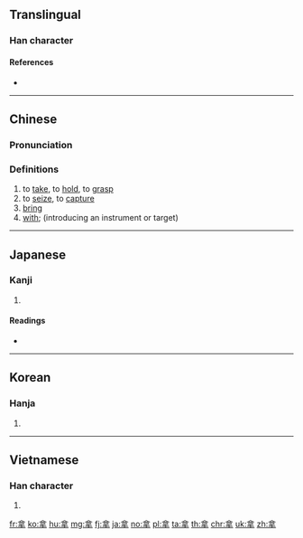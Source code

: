 {{also|拏}}
==Translingual==

===Han character===
{{Han char|rn=64|rad=手|as=06|sn=10|four=80502|canj=ORQ|ids=⿱合手}}

====References====
* {{Han ref|kx=0429.010|dkj=12015|dj=0777.190|hdz=31864.030|uh=62FF|ud=25343|bh=AEB3|bd=44723}}

----

==Chinese==
{{zh-forms}}

===Pronunciation===
{{zh-pron
|m=ná
|c=naa4
|h=pfs=nâ
|mn=ná
|w=3na
|ma=y
|cat=v,prep
}}

===Definitions===
{{zh-hanzi}}

# to [[take]], to [[hold]], to [[grasp]]
# to [[seize]], to [[capture]]
# [[bring]]
# [[with]]; (introducing an instrument or target)
#: {{zh-x|拿 事實 證明|prove with facts}}
#: {{zh-x|拿 我 開玩笑|make fun of me}}

{{zh-cat|Beginning}}

----

==Japanese==

===Kanji===
{{ja-kanji|grade=|rs=手06}}

# {{defn|lang=ja|sort=手06}}

====Readings====
* {{ja-readings|on=[[だ]] (da), [[な]] (na)|kun=[[ひく]] (hiku)}}

----

==Korean==

===Hanja===
{{ko-hanja|hangeul=나|eumhun=|mr=na|y=na}}

# {{defn|lang=ko|sort=手06}}

----

==Vietnamese==

===Han character===
{{vi-hantu|[[nã]], [[nạ]], [[nả]], [[nà]]|rs=手06}}

# {{defn|lang=vi|sort=手06}}

[[fr:拿]]
[[ko:拿]]
[[hu:拿]]
[[mg:拿]]
[[fj:拿]]
[[ja:拿]]
[[no:拿]]
[[pl:拿]]
[[ta:拿]]
[[th:拿]]
[[chr:拿]]
[[uk:拿]]
[[zh:拿]]
